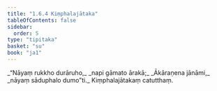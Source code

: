 ```yaml
---
title: "1.6.4 Kiṃphalajātaka"
tableOfContents: false
sidebar:
  order: 5
type: "tipitaka"
basket: "su"
book: "ja1"
---
```



<DynamicBreadcrumb />

<Division number="54" book="ja1" bookNo="22" page="13">

<Paragraph number="119" type="verses" book="ja1">
_“Nāyaṃ rukkho durāruho,_  
_napi gāmato ārakā;_  
_Ākāraṇena jānāmi,_  
_nāyaṃ sāduphalo dumo”ti._  


</Paragraph>
</Division>

<Paragraph number="120" type="center" book="ja1">
Kiṃphalajātakaṃ catutthaṃ.
</Paragraph>